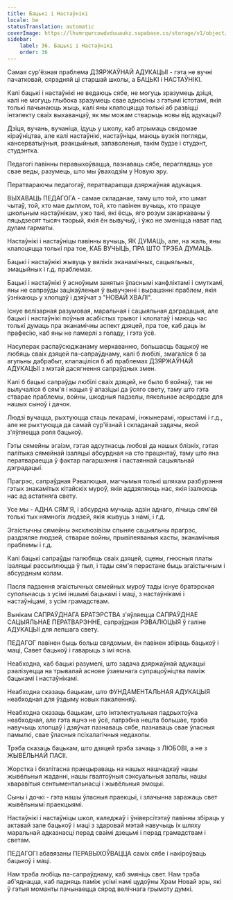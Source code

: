 ```yaml
---
title: Бацькі і Настаўнікі
locale: be
statusTranslation: automatic
coverImage: https://lhvmrqwrcowdvduuaukz.supabase.co/storage/v1/object/public/strapi-uploads/small_cover-educacion-fundamental.webp-2d51a7828a2b1309555be27f7e2a61a0.webp
sidebar:
    label: 36. Бацькі і Настаўнікі
    order: 36
---
```

Самая сур'ёзная праблема ДЗЯРЖАЎНАЙ АДУКАЦЫІ - гэта не вучні пачатковай, сярэдняй ці старшай школы, а БАЦЬКІ і НАСТАЎНІКІ.

Калі бацькі і настаўнікі не ведаюць сябе, не могуць зразумець дзіця, калі не могуць глыбока зразумець свае адносіны з гэтымі істотамі, якія толькі пачынаюць жыць, калі яны клапоцяцца толькі аб развіцці інтэлекту сваіх выхаванцаў, як мы можам стварыць новы від адукацыі?

Дзіця, вучань, вучаніца, ідуць у школу, каб атрымаць свядомае кіраўніцтва, але калі настаўнікі, настаўніцы, маюць вузкія погляды, кансерватыўныя, рэакцыйныя, запаволеныя, такім будзе і студэнт, студэнтка.

Педагогі павінны перавыхоўвацца, пазнаваць сябе, пераглядаць усе свае веды, разумець, што мы ўваходзім у Новую эру.

Ператвараючы педагогаў, ператвараецца дзяржаўная адукацыя.

ВЫХАВАЦЬ ПЕДАГОГА - самае складанае, таму што той, хто шмат чытаў, той, хто мае дыплом, той, хто павінен вучыць, хто працуе школьным настаўнікам, ужо такі, які ёсць, яго розум закаркаваны ў пяцьдзесят тысяч тэорый, якія ён вывучыў, і ўжо не зменіцца нават пад дулам гарматы.

Настаўнікі і настаўніцы павінны вучыць, ЯК ДУМАЦЬ, але, на жаль, яны клапоцяцца толькі пра тое, КАБ ВУЧЫЦЬ, ПРА ШТО ТРЭБА ДУМАЦЬ.

Бацькі і настаўнікі жывуць у вялікіх эканамічных, сацыяльных, эмацыйных і г.д. праблемах.

Бацькі і настаўнікі ў асноўным занятыя ўласнымі канфліктамі і смуткамі, яны не сапраўды зацікаўленыя ў вывучэнні і вырашэнні праблем, якія ўзнікаюць у хлопцаў і дзяўчат з "НОВАЙ ХВАЛІ".

Існуе велізарная разумовая, маральная і сацыяльная дэградацыя, але бацькі і настаўнікі поўныя асабістых трывог і клопатаў і маюць час толькі думаць пра эканамічны аспект дзяцей, пра тое, каб даць ім прафесію, каб яны не памерлі з голаду, і гэта ўсё.

Насуперак распаўсюджанаму меркаванню, большасць бацькоў не любяць сваіх дзяцей па-сапраўднаму, калі б любілі, змагаліся б за агульны дабрабыт, клапаціліся б аб праблемах ДЗЯРЖАЎНАЙ АДУКАЦЫІ з мэтай дасягнення сапраўдных змен.

Калі б бацькі сапраўды любілі сваіх дзяцей, не было б войнаў, так не вылучаліся б сям'я і нацыя ў апазіцыі да ўсяго свету, таму што гэта стварае праблемы, войны, шкодныя падзелы, пякельнае асяроддзе для нашых сыноў і дачок.

Людзі вучацца, рыхтуюцца стаць лекарамі, інжынерамі, юрыстамі і г.д., але не рыхтуюцца да самай сур'ёзнай і складанай задачы, якой з'яўляецца роля бацькоў.

Гэты сямейны эгаізм, гэтая адсутнасць любові да нашых блізкіх, гэтая палітыка сямейнай ізаляцыі абсурдная на сто працэнтаў, таму што яна ператвараецца ў фактар пагаршэння і пастаяннай сацыяльнай дэградацыі.

Прагрэс, сапраўдная Рэвалюцыя, магчымыя толькі шляхам разбурэння гэтых знакамітых кітайскіх муроў, якія аддзяляюць нас, якія ізалююць нас ад астатняга свету.

Усе мы - АДНА СЯМ'Я, і абсурдна мучыць адзін аднаго, лічыць сям'ёй толькі тых нямногіх людзей, якія жывуць з намі, і г.д.

Эгаістычны сямейны эксклюзівізм спыняе сацыяльны прагрэс, раздзяляе людзей, стварае войны, прывілеяваныя касты, эканамічныя праблемы і г.д.

Калі бацькі сапраўды палюбяць сваіх дзяцей, сцены, гнюсныя платы ізаляцыі рассыплюцца ў пыл, і тады сям'я перастане быць эгаістычным і абсурдным колам.

Пасля падзення эгаістычных сямейных муроў тады існуе братэрская супольнасць з усімі іншымі бацькамі і маці, з настаўнікамі і настаўніцамі, з усім грамадствам.

Вынікам САПРАЎДНАГА БРАТЭРСТВА з'яўляецца САПРАЎДНАЕ САЦЫЯЛЬНАЕ ПЕРАТВАРЭННЕ, сапраўдная РЭВАЛЮЦЫЯ ў галіне АДУКАЦЫІ для лепшага свету.

ПЕДАГОГ павінен быць больш свядомым, ён павінен збіраць бацькоў і маці, Савет бацькоў і гаварыць з імі ясна.

Неабходна, каб бацькі разумелі, што задача дзяржаўнай адукацыі рэалізуецца на трывалай аснове ўзаемнага супрацоўніцтва паміж бацькамі і настаўнікамі.

Неабходна сказаць бацькам, што ФУНДАМЕНТАЛЬНАЯ АДУКАЦЫЯ неабходная для ўздыму новых пакаленняў.

Неабходна сказаць бацькам, што інтэлектуальная падрыхтоўка неабходная, але гэта яшчэ не ўсё, патрэбна нешта большае, трэба навучыць хлопцаў і дзяўчат пазнаваць сябе, пазнаваць свае ўласныя памылкі, свае ўласныя псіхалагічныя недахопы.

Трэба сказаць бацькам, што дзяцей трэба зачаць з ЛЮБОВІ, а не з ЖЫВЁЛЬНАЙ ПАСІІ.

Жорстка і бязлітасна праецыраваць на нашых нашчадкаў нашы жывёльныя жаданні, нашы гвалтоўныя сэксуальныя запалы, нашы хваравітыя сентыментальнасці і жывёльныя эмоцыі.

Сыны і дочкі - гэта нашы ўласныя праекцыі, і злачынна заражаць свет жывёльнымі праекцыямі.

Настаўнікі і настаўніцы школ, каледжаў і ўніверсітэтаў павінны збіраць у актавай зале бацькоў і маці з здаровай мэтай навучыць іх шляху маральнай адказнасці перад сваімі дзецьмі і перад грамадствам і светам.

ПЕДАГОГІ абавязаны ПЕРАВЫХОЎВАЦЦА саміх сябе і накіроўваць бацькоў і маці.

Нам трэба любіць па-сапраўднаму, каб змяніць свет. Нам трэба аб'яднацца, каб падняць паміж усімі намі цудоўны Храм Новай эры, які ў гэтыя моманты пачынаецца сярод велічнага грымоту думкі.

